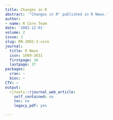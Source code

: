 ```yaml
---
title: Changes in R
abstract: '"Changes in R" published in R News.'
author:
- name: R Core Team
date: '2002-12-01'
volume: 2
issue: 3
slug: RN-2002-3-core
journal:
  title: R News
  issn: 1609-3631
  firstpage: 34
  lastpage: 37
packages:
  cran: ~
  bioc: ~
CTV: ~
output:
  rjtools::rjournal_web_article:
    self_contained: no
    toc: no
    legacy_pdf: yes

---
```

